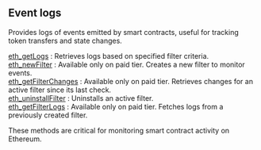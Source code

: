 

## Event logs

Provides logs of events emitted by smart contracts, useful for tracking token transfers and state changes.

[eth_getLogs](/ethereum-api/eventlogs/eth_getLogs) : Retrieves logs based on specified filter criteria.  \
[eth_newFilter](/ethereum-api/eventlogs/eth_newFilter) : Available only on paid tier. Creates a new filter to monitor events.  \
[eth_getFilterChanges](/ethereum-api/eventlogs/eth_getFilterChanges) : Available only on paid tier. Retrieves changes for an active filter since its last check.  \
[eth_uninstallFilter](/ethereum-api/eventlogs/eth_uninstallFilter) : Uninstalls an active filter.  \
[eth_getFilterLogs](/ethereum-api/eventlogs/eth_getFilterLogs) : Available only on paid tier. Fetches logs from a previously created filter.

These methods are critical for monitoring smart contract activity on Ethereum.

<Space h={16} />
<GetStarted />